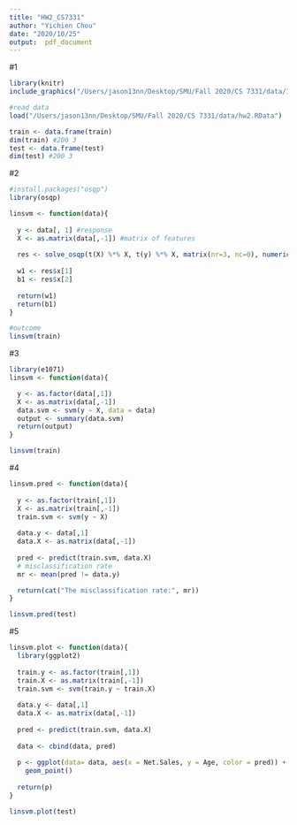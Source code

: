 ```yaml
---
title: "HW2_CS7331"
author: "Yichien Chou"
date: "2020/10/25"
output:  pdf_document
---
```


#1

```r
library(knitr)
include_graphics("/Users/jason13nn/Desktop/SMU/Fall 2020/CS 7331/data/IMG_ECB1306D754E-1.jpeg")
```

```r
#read data
load("/Users/jason13nn/Desktop/SMU/Fall 2020/CS 7331/data/hw2.RData")

train <- data.frame(train)
dim(train) #200 3
test <- data.frame(test)
dim(test) #200 3
```

#2

```r
#install.packages("osqp")
library(osqp)

linsvm <- function(data){
  
  y <- data[, 1] #response
  X <- as.matrix(data[,-1]) #matrix of features
  
  res <- solve_osqp(t(X) %*% X, t(y) %*% X, matrix(nr=3, nc=0), numeric(), 0)
  
  w1 <- res$x[1]
  b1 <- res$x[2]
  
  return(w1)
  return(b1)
}

#outcome
linsvm(train)
```

#3

```r
library(e1071)
linsvm <- function(data){

  y <- as.factor(data[,1])
  X <- as.matrix(data[,-1])
  data.svm <- svm(y ~ X, data = data)
  output <- summary(data.svm)
  return(output)
}  

linsvm(train)
```

#4

```r
linsvm.pred <- function(data){
  
  y <- as.factor(train[,1])
  X <- as.matrix(train[,-1])
  train.svm <- svm(y ~ X)
  
  data.y <- data[,1]
  data.X <- as.matrix(data[,-1])
  
  pred <- predict(train.svm, data.X)
  # misclassification rate
  mr <- mean(pred != data.y)

  return(cat("The misclassification rate:", mr))
}  

linsvm.pred(test)
```

#5

```r
linsvm.plot <- function(data){
  library(ggplot2)
  
  train.y <- as.factor(train[,1])
  train.X <- as.matrix(train[,-1])
  train.svm <- svm(train.y ~ train.X)
  
  data.y <- data[,1]
  data.X <- as.matrix(data[,-1])
  
  pred <- predict(train.svm, data.X)
  
  data <- cbind(data, pred)
  
  p <- ggplot(data= data, aes(x = Net.Sales, y = Age, color = pred)) +
    geom_point()
    
  return(p)
}

linsvm.plot(test)
```
